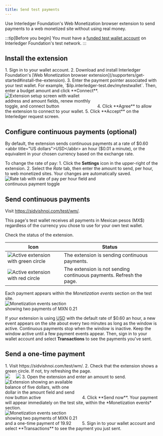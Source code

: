 ```yaml
---
title: Send test payments
---
```



Use Interledger Foundation's Web Monetization browser extension to send payments to a web monetized site without using real money. 

:::tip[Before you begin]
You must have a [funded test wallet account](/guides/test-wallet-sign-up) on Interledger Foundation's test network.
:::

## Install the extension
    
<Steps>
    1. Sign in to your <LinkOut href="https://wallet.interledger-test.dev/">wallet account</LinkOut>.
    2. Download and install Interledger Foundation's [Web Monetization browser extension](/supporters/get-started#install-the-extension).
    3. Enter the payment pointer associated with your test wallet. For example, `$ilp.interledger-test.dev/mytestwallet`. Then, enter a budget amount and click **Connect**.<br /><img
    src='/img/docs/extension/connection-setup.png' alt='Extension setup screen with wallet address and amount fields, renew monthly toggle, and connect button' style='max-width:300px' class='img-outline'/>
    4. Click **Agree** to allow the extension to connect to your wallet. 
    5. Click **Accept** on the Interledger request screen.
</Steps>

## Configure continuous payments (optional)

By default, the extension sends continuous payments at a rate of $0.60 <abbr title="US dollars">USD</abbr> an hour ($0.01 a minute), or the equivalent in your chosen currency based on the exchange rate.

To change the rate of pay:
<Steps>
    1. Click the **Settings** icon in the upper-right of the extension.
    2. Select the *Rate* tab, then enter the amount to send, per hour, to web monetized sites. Your changes are automatically saved.<br /><img src='/img/docs/extension/rate-tab.png' alt='Rate tab with rate of pay per hour field and continuous payment toggle' style='max-width:300px' class='img-outline'/>
</Steps>

## Send continuous payments

Visit <LinkOut href="https://sidvishnoi.com/test/wm/" withIcon={false}>https://sidvishnoi.com/test/wm/</LinkOut>. 

This page's test wallet receives all payments in Mexican pesos (MX$) regardless of the currency you chose to use for your own test wallet. 

Check the status of the extension.

| Icon | Status |
| ---- | ------ |
| ![Active extension with green circle](/img/docs/extension/enabled-monetized.png) | The extension is sending continuous payments. |
| ![Active extension with red circle](/img/docs/extension/enabled-unmonetized.png) | The extension is not sending continuous payments. Refresh the page. |

Each payment appears within the *Monetization events* section on the test site.<br /><img src='/img/docs/testwallet/testwallet-sid-continuous-events.png' alt='Monetization events section showing two payments of MXN 0.21' style='max-width:250px' class='img-outline'/>

If your extension is using <abbr title="US dollars">USD</abbr> with the default rate of $0.60 an hour, a new event appears on the site about every two minutes as long as the window is active. Continuous payments stop when the window is inactive. Keep the window active until a few payment events appear. Then, sign in to your <LinkOut href="https://wallet.interledger-test.dev/">wallet account</LinkOut> and select **Transactions** to see the payments you've sent.

## Send a one-time payment

<Steps>
    1. Visit <LinkOut href="https://sidvishnoi.com/test/wm/" withIcon={false}>https://sidvishnoi.com/test/wm/</LinkOut>.
    2. Check that the extension shows a green circle. If not, try refreshing the page.<br /><img src="/img/docs/extension/enabled-monetized.png" style="float:left;padding-right:20px"/><img src="/img/docs/extension/disabled-monetized.png"/>
    3. Open the extension and enter an amount to send.<br /><img src='/img/docs/extension/otp-send-now.png' alt='Extension showing an available balance of five dollars, with one dollar in the amount field and send now button active' style='max-width:250px' class='img-outline'/>
    4. Click **Send now**. Your payment will appear immediately on the test site, within the *Monetization events* section.<br /><img src='/img/docs/testwallet/testwallet-sid-otp-event.png' alt='Monetization events section showing two payments of MXN 0.21 and a one-time payment of 19.92' style='max-width:250px' class='img-outline'/>
    5. Sign in to your <LinkOut href="https://wallet.interledger-test.dev/">wallet account</LinkOut> and select **Transactions** to see the payment you just sent.
</Steps>